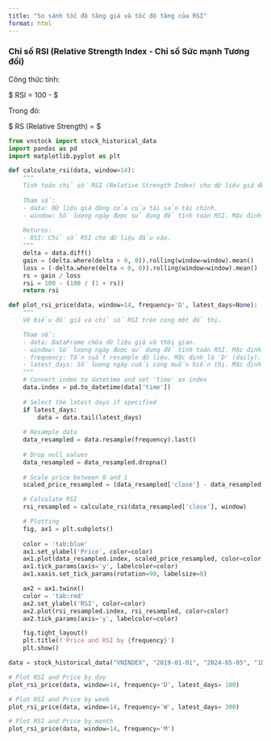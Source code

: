 ```yaml
---
title: "So sánh tốc độ tăng giá và tốc độ tăng của RSI"
format: html
---
```


### Chỉ số RSI (Relative Strength Index - Chỉ số Sức mạnh Tương đối) 

Công thức tính: 

$ RSI = 100 - \frac{100}{1 + RS} $

Trong đó:

$ RS (Relative Strength) = \frac{\text{Average Gain}}{\text{Average Loss}} $


```python
from vnstock import stock_historical_data
import pandas as pd
import matplotlib.pyplot as plt
```


```python
def calculate_rsi(data, window=14):
    """
    Tính toán chỉ số RSI (Relative Strength Index) cho dữ liệu giá đóng cửa của một tài sản tài chính.
    
    Tham số:
    - data: Dữ liệu giá đóng cửa của tài sản tài chính.
    - window: Số lượng ngày được sử dụng để tính toán RSI. Mặc định là 14.
    
    Returns:
    - RSI: Chỉ số RSI cho dữ liệu đầu vào.
    """
    delta = data.diff()
    gain = (delta.where(delta > 0, 0)).rolling(window=window).mean()
    loss = (-delta.where(delta < 0, 0)).rolling(window=window).mean()
    rs = gain / loss
    rsi = 100 - (100 / (1 + rs))
    return rsi

def plot_rsi_price(data, window=14, frequency='D', latest_days=None):
    """
    Vẽ biểu đồ giá và chỉ số RSI trên cùng một đồ thị.

    Tham số:
    - data: DataFrame chứa dữ liệu giá và thời gian.
    - window: Số lượng ngày được sử dụng để tính toán RSI. Mặc định là 14.
    - frequency: Tần suất resample dữ liệu. Mặc định là 'D' (daily). Các giá trị có thể là 'W' (weekly), 'M' (monthly), hoặc 'Q' (quarterly).
    - latest_days: Số lượng ngày cuối cùng muốn hiển thị. Mặc định là None (hiển thị tất cả).
    """
    # Convert index to datetime and set 'time' as index
    data.index = pd.to_datetime(data['time'])
    
    # Select the latest days if specified
    if latest_days:
        data = data.tail(latest_days)
    
    # Resample data
    data_resampled = data.resample(frequency).last()           
    
    # Drop null values
    data_resampled = data_resampled.dropna()
    
    # Scale price between 0 and 1
    scaled_price_resampled = (data_resampled['close'] - data_resampled['close'].min()) / (data_resampled['close'].max() - data_resampled['close'].min()) * 100

    # Calculate RSI
    rsi_resampled = calculate_rsi(data_resampled['close'], window)

    # Plotting    
    fig, ax1 = plt.subplots()
    
    color = 'tab:blue'
    ax1.set_ylabel('Price', color=color)
    ax1.plot(data_resampled.index, scaled_price_resampled, color=color)
    ax1.tick_params(axis='y', labelcolor=color)
    ax1.xaxis.set_tick_params(rotation=90, labelsize=8)

    ax2 = ax1.twinx()  
    color = 'tab:red'
    ax2.set_ylabel('RSI', color=color)  
    ax2.plot(rsi_resampled.index, rsi_resampled, color=color)
    ax2.tick_params(axis='y', labelcolor=color)

    fig.tight_layout() 
    plt.title(f'Price and RSI by {frequency}')     
    plt.show()

```


```python
data = stock_historical_data("VNINDEX", "2019-01-01", "2024-05-05", "1D", "index", source='TCBS')
```


```python
# Plot RSI and Price by day
plot_rsi_price(data, window=14, frequency='D', latest_days= 100)
```

```python
# Plot RSI and Price by week
plot_rsi_price(data, window=14, frequency='W', latest_days= 300)
```

```python
# Plot RSI and Price by month
plot_rsi_price(data, window=14, frequency='M')
```